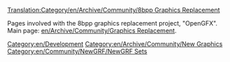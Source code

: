 [[Translation:Category/en/Archive/Community/8bpp Graphics Replacement]]


Pages involved with the 8bpp graphics replacement project, "OpenGFX". Main page: [[en/Archive/Community/Graphics Replacement]].

[[Category:en/Development]]
[[Category:en/Archive/Community/New Graphics]]
[[Category:en/Community/NewGRF/NewGRF Sets]]